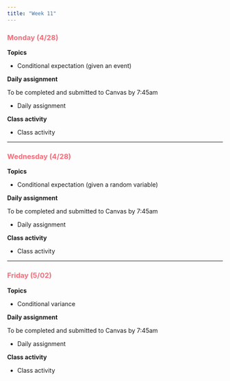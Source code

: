 ```yaml
---
title: "Week 11"
---
```


::: {style="color: #F66D7A"}
### Monday (4/28)
:::

**Topics**

-   Conditional expectation (given an event)

**Daily assignment**

To be completed and submitted to Canvas by 7:45am

-   Daily assignment

**Class activity**

-   Class activity

------------------------------------------------------------------------

::: {style="color: #F66D7A"}
### Wednesday (4/28)
:::

**Topics**

-   Conditional expectation (given a random variable)

**Daily assignment**

To be completed and submitted to Canvas by 7:45am

-   Daily assignment

**Class activity**

-   Class activity

------------------------------------------------------------------------

::: {style="color: #F66D7A"}
### Friday (5/02)
:::

**Topics**

-   Conditional variance

**Daily assignment**

To be completed and submitted to Canvas by 7:45am

-   Daily assignment

**Class activity**

-   Class activity
